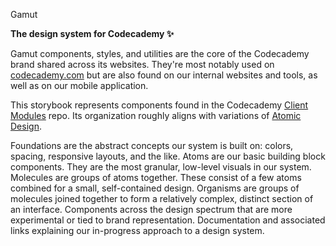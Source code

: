 

<Meta title="About" />

<AboutHeading>Gamut</AboutHeading>

<strong>The design system for Codecademy <span aria-label="sparkles" role="img">✨</span></strong>

Gamut components, styles, and utilities are the core of the Codecademy brand shared across its websites.
They're most notably used on <a href="https://codecademy.com">codecademy.com</a> but are also found on our internal websites and tools, as well as on our mobile application.

This storybook represents components found in the Codecademy [Client Modules](https://github.com/Codecademy/client-modules) repo.
Its organization roughly aligns with variations of <a href="https://bradfrost.com/blog/post/atomic-web-design/">Atomic Design</a>.

<LayoutGrid className={styles.grid} columnGap="lg" rowGap="lg">
  <AboutCell
    emoji="☀️"
    examples={["Colors", "Layouts"]}
    parent="Gamut"
    kind="Foundations"
  >
    Foundations are the abstract concepts our system is built on: colors, spacing, responsive layouts, and the like.
  </AboutCell>
  <AboutCell
    emoji="⚛️"
    examples={["Button", "Toggle"]}
    parent="Gamut"
    kind="Atoms"
  >
    Atoms are our basic building block components.
    They are the most granular, low-level visuals in our system.
  </AboutCell>
  <AboutCell
    emoji="🧬"
    examples={["Alert", "NotificationList"]}
    parent="Gamut"
    kind="Molecules"
  >
    Molecules are groups of atoms together.
    These consist of a few atoms combined for a small, self-contained design.
  </AboutCell>
  <AboutCell
    emoji="🦠"
    examples={["GridForm"]}
    parent="Gamut"
    kind="Organisms"
  >
    Organisms are groups of molecules joined together to form a relatively
    complex, distinct section of an interface.
  </AboutCell>
  <AboutCell
    emoji="💸"
    examples={["Logo", "Testimonial"]}
    kind="Brand"
  >
    Components across the design spectrum that are more experimental or tied to brand representation.
  </AboutCell>
  <AboutCell
    emoji="🧠"
    examples={["FAQs", "Writing Stories"]}
    kind="Meta"
  >
    Documentation and associated links explaining our in-progress approach to a design system.
  </AboutCell>
</LayoutGrid>
